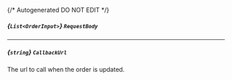 {/* Autogenerated DO NOT EDIT  */}

##### *{`List<OrderInput>`}* `RequestBody`
<Collapsible>
    <OrderInput/>
</Collapsible>

---
##### *{`string`}* `CallbackUrl`
The url to call when the order is updated.


